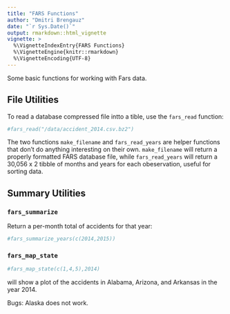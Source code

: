 ```yaml
---
title: "FARS Functions"
author: "Dmitri Brengauz"
date: "`r Sys.Date()`"
output: rmarkdown::html_vignette
vignette: >
  %\VignetteIndexEntry{FARS Functions}
  %\VignetteEngine{knitr::rmarkdown}
  %\VignetteEncoding{UTF-8}
---
```


Some basic functions for working with Fars data.

## File Utilities
To read a database compressed file intto a tible, use the `fars_read` function:
```r
#fars_read("/data/accident_2014.csv.bz2")
```

The two functions `make_filename` and `fars_read_years` are helper
functions that don't do anything interesting on their
own. `make_filename` will return a properly formatted FARS database
file, while `fars_read_years` will return a  30,056 x 2 tibble of
months and years for each obeservation, useful for sorting data.

## Summary Utilities

### `fars_summarize` 
Return a per-month total of accidents for that year:

```r
#fars_summarize_years(c(2014,2015))
```

###  `fars_map_state`
```r
#fars_map_state(c(1,4,5),2014)
```

will show a plot of the accidents in Alabama, Arizona, and Arkansas in
the year 2014.

Bugs: Alaska does not work.
